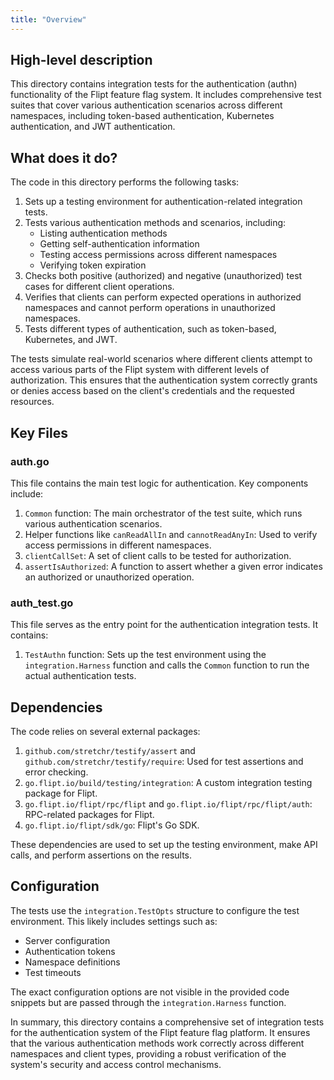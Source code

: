 ```yaml
---
title: "Overview"
---
```


## High-level description
This directory contains integration tests for the authentication (authn) functionality of the Flipt feature flag system. It includes comprehensive test suites that cover various authentication scenarios across different namespaces, including token-based authentication, Kubernetes authentication, and JWT authentication.

## What does it do?
The code in this directory performs the following tasks:

1. Sets up a testing environment for authentication-related integration tests.
2. Tests various authentication methods and scenarios, including:
   - Listing authentication methods
   - Getting self-authentication information
   - Testing access permissions across different namespaces
   - Verifying token expiration
3. Checks both positive (authorized) and negative (unauthorized) test cases for different client operations.
4. Verifies that clients can perform expected operations in authorized namespaces and cannot perform operations in unauthorized namespaces.
5. Tests different types of authentication, such as token-based, Kubernetes, and JWT.

The tests simulate real-world scenarios where different clients attempt to access various parts of the Flipt system with different levels of authorization. This ensures that the authentication system correctly grants or denies access based on the client's credentials and the requested resources.

## Key Files

### auth.go
This file contains the main test logic for authentication. Key components include:

1. `Common` function: The main orchestrator of the test suite, which runs various authentication scenarios.
2. Helper functions like `canReadAllIn` and `cannotReadAnyIn`: Used to verify access permissions in different namespaces.
3. `clientCallSet`: A set of client calls to be tested for authorization.
4. `assertIsAuthorized`: A function to assert whether a given error indicates an authorized or unauthorized operation.

### auth_test.go
This file serves as the entry point for the authentication integration tests. It contains:

1. `TestAuthn` function: Sets up the test environment using the `integration.Harness` function and calls the `Common` function to run the actual authentication tests.

## Dependencies
The code relies on several external packages:

1. `github.com/stretchr/testify/assert` and `github.com/stretchr/testify/require`: Used for test assertions and error checking.
2. `go.flipt.io/build/testing/integration`: A custom integration testing package for Flipt.
3. `go.flipt.io/flipt/rpc/flipt` and `go.flipt.io/flipt/rpc/flipt/auth`: RPC-related packages for Flipt.
4. `go.flipt.io/flipt/sdk/go`: Flipt's Go SDK.

These dependencies are used to set up the testing environment, make API calls, and perform assertions on the results.

## Configuration
The tests use the `integration.TestOpts` structure to configure the test environment. This likely includes settings such as:

- Server configuration
- Authentication tokens
- Namespace definitions
- Test timeouts

The exact configuration options are not visible in the provided code snippets but are passed through the `integration.Harness` function.

In summary, this directory contains a comprehensive set of integration tests for the authentication system of the Flipt feature flag platform. It ensures that the various authentication methods work correctly across different namespaces and client types, providing a robust verification of the system's security and access control mechanisms.